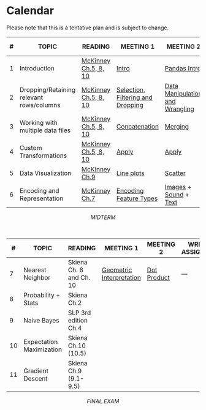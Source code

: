 # Calendar {.unnumbered}

::: {.callout-caution}
Please note that this is a tentative plan and is subject to change.
:::


| # | TOPIC | READING | MEETING 1 | MEETING 2 | WRITTEN  ASSIGNMENT | PROGRAMMING ASSIGNMENT |
|---|----|---|---|---|---|---|
| 1 | Introduction | [McKinney Ch.5, 8, 10](https://wesmckinney.com/book/pandas-basics) |  [Intro](intro.qmd)  | [Pandas Intro](pandas/preliminaries.ipynb) | [WA1](https://docs.google.com/document/d/1-V69jP6oYPr6TiiSsxq93TnL8xLxElhHIrCkQyicbzc/edit?usp=sharing) | **[PA 1](https://colab.research.google.com/drive/1UeK2EkDkRmLPyVbJ65_ild-kzeswaOgT?usp=sharing)** |
| 2 | Dropping/Retaining relevant rows/columns | [McKinney Ch.5, 8, 10](https://wesmckinney.com/book/pandas-basics) | [Selection, Filtering and Dropping](pandas/select_filter.ipynb) | [Data Manipulation and Wrangling](pandas/wrangling.ipynb) | [WA2](https://courses.furman.edu/mod/feedback/view.php?id=726353) | **[PA 2](https://colab.research.google.com/drive/1Ak7a1FzXVPUqVzcxgqWNlyXNk3OK5TKG?usp=sharing)** |
| 3 | Working with multiple data files |[McKinney Ch.5, 8, 10](https://wesmckinney.com/book/pandas-basics)    | [Concatenation](pandas/concat_merge.ipynb#concatenating-dataframes) | [Merging](pandas/concat_merge.ipynb#merging-dataframes) | --- |[PA3](https://colab.research.google.com/drive/1ueg6ymvboNdV61IFJf0CCkFgzuGB1STu?usp=sharing) |
| 4 | Custom Transformations | [McKinney Ch.5, 8, 10](https://wesmckinney.com/book/pandas-basics) | [Apply](pandas/apply.html) | [Apply](pandas/apply.html) | [WA3](https://docs.google.com/document/d/1n8M6qgJDjavnEMseZcPBTyJiAgOeXKt5RZPnknGsNK8/edit?usp=sharing) | [PA4](https://colab.research.google.com/drive/1mh6c5G73v8DiE8vUSsKowesd493lACRw?usp=sharing) | 
| 5 | Data Visualization | [McKinney Ch.9](https://wesmckinney.com/book/plotting-and-visualization) | [Line plots](plotting/lineplots.html) | [Scatter](plotting/scatter.html) | --- | [PA5](https://colab.research.google.com/drive/1pmMKy_kTv_YKfmCJmMYLsr_IiOOfKwzj?usp=sharing) | 
| 6 | Encoding and Representation | [McKinney Ch.7](https://wesmckinney.com/book/data-cleaning) | [Encoding Feature Types](encoding/types.html) | [Images](encoding/images.html) + [Sound](encoding/sound.html) + [Text](encoding/text.html)  | [WA4](https://docs.google.com/document/d/1Owt_DuU4Xpn1yvvgmp__HUrQPtlvmPsMIZIESEb1qS0/edit?usp=sharing) | [PA6](https://colab.research.google.com/drive/1S89yndxPP4s0Z3ltsS1JV_SNztjFykS3?usp=sharing)|

<center>
<!-- _Project phase 2 due_ \ -->
_MIDTERM_
</center> 

<br/>

| # | TOPIC | READING | MEETING 1 | MEETING 2 | WRITTEN  ASSIGNMENT | PROGRAMMING ASSIGNMENT |
|---|----|---|---|---|---|---|
| 7 | Nearest Neighbor | Skiena Ch. 8 and Ch. 10 | [Geometric Interpretation](linearalgebra/vectors.html) | [Dot Product](linearalgebra/matrices.html) | --- | [PA7](https://colab.research.google.com/drive/1Y6xFPUhXx7gnp_shlaBM7EHA_YsGCosC?usp=sharing) |
| 8 | Probability + Stats | Skiena Ch.2 |  |  | | [PA8](https://colab.research.google.com/drive/1e0EqjeXn184emarLMYYTq8YlU6upk5Zp?usp=sharing) |
| 9 | Naive Bayes | SLP 3rd edition Ch.4 |  |  | |  [PA9](https://colab.research.google.com/drive/1e0EqjeXn184emarLMYYTq8YlU6upk5Zp?usp=sharing) |
| 10 | Expectation Maximization | Skiena Ch.10 (10.5) |  |  | | [PA10](https://colab.research.google.com/drive/1e0EqjeXn184emarLMYYTq8YlU6upk5Zp?usp=sharing) |
| 11 | Gradient Descent | Skiena Ch.9 (9.1-9.5) |  |  | | |

<center>
<!-- _Project phase 3 due_ \ -->
_FINAL EXAM_
</center>